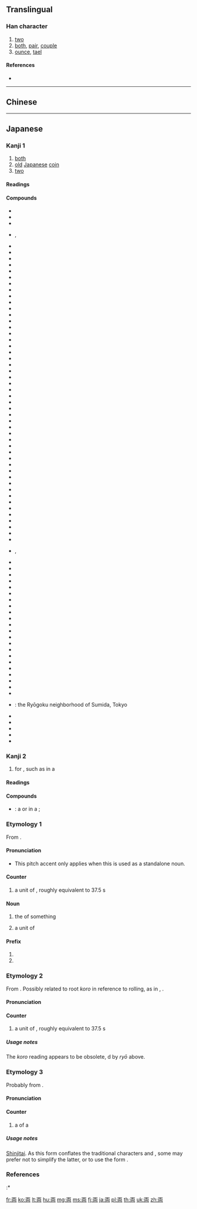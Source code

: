 {{character info/new}}
{{also|兩|两}}
==Translingual==
{{Han simplified forms|兩|両|两}}

===Han character===
{{Han char|rn=1|rad=一|as=05|sn=6|four=1022.7|canj=MUB|ids=⿱一⿻冂山,⿻⿱一山冂}}

# [[two]]
# [[both]], [[pair]], [[couple]]
# [[ounce]], [[tael]]

====References====
* {{Han ref|kx=0078.101|dkj=00046|dj=0157.070|hdz=10019.010|uh=4E21|ud=20001}}

----

==Chinese==
{{zh-see|兩|v}}

----

==Japanese==

===Kanji 1===
{{ja-kanji|grade=3|rs=一05|style=s|kyu=兩 輛}}

# [[both]]
# [[old]] [[Japanese]] [[coin]]
# [[two]]

====Readings====
{{ja-readings
|goon=[[りょう]] (ryō), {{qualifier|historical}} [[りやう]] (ryau)
|kanon=[[りょう]] (ryō), {{qualifier|historical}} [[りやう]] (ryau)
|toon={{non-joyo-reading}} [[りゃん]] (ryan)
|kun={{non-joyo-reading}} [[ころ]] (koro), {{non-joyo-reading}} [[ふた]] (futa)
}}

====Compounds====
{{der-top|Compounds}}
* {{ja-l|一両}}
* {{ja-l|十両}}
* {{ja-l|千両}}
* {{ja-l|両々}}, {{ja-l|両両}}
* {{ja-l|両院}}
* {{ja-l|両家}}
* {{ja-l|両蓋}}
* {{ja-l|両岸}}
* {{ja-l|両眼}}
* {{ja-l|両義}}
* {{ja-l|両脚}}
* {{ja-l|両極}}
* {{ja-l|両軍}}
* {{ja-l|両舷}}
* {{ja-l|両虎}}
* {{ja-l|両口}}
* {{ja-l|両国}}
* {{ja-l|両三}}
* {{ja-l|両氏}}
* {{ja-l|両耳}}
* {{ja-l|両社}}
* {{ja-l|両者}}
* {{ja-l|両手}}
* {{ja-l|両種}}
* {{ja-l|両親}}
* {{ja-l|両人}}
* {{ja-l|両刃}}
* {{ja-l|両性}}
* {{ja-l|両成敗}}
* {{ja-l|両棲}}
* {{ja-l|両生}}
* {{ja-l|両舌}}
* {{ja-l|両前}}
* {{ja-l|両全}}
* {{ja-l|両像}}
* {{ja-l|両側}}
* {{ja-l|両足}}
* {{ja-l|両袖}}
* {{ja-l|両損}}
* {{ja-l|両替}}
* {{ja-l|両端}}
* {{ja-l|両断}}
* {{ja-l|両天秤}}
* {{ja-l|両度}}
* {{ja-l|両党}}
* {{ja-l|両刀}}
* {{ja-l|両頭}}
* {{ja-l|両得}}
* {{ja-l|両凸}}
* {{ja-l|進退両難}}
* {{ja-l|両日}}
* {{ja-l|硬軟両派}}
* {{ja-l|両肌}}, {{ja-l|両膚}}
* {{ja-l|両膝}}
* {{ja-l|両肘}}
* {{ja-l|両部神道}}
* {{ja-l|両分}}
* {{ja-l|両陛下}}
* {{ja-l|両便}}
* {{ja-l|両方}}
* {{ja-l|両名}}
* {{ja-l|両面}}
* {{ja-l|両目}}
* {{ja-l|両雄}}
* {{ja-l|両様}}
* {{ja-l|両洋}}
* {{ja-l|両用}}
* {{ja-l|両翼}}
* {{ja-l|両立}}
* {{ja-l|両輪}}
* {{ja-l|両隣}}
* {{ja-l|両論}}
* {{ja-l|両脇}}
* {{ja-l|両腕}}
* {{ja-l|両方}}
* {{ja-r|両%国|りょう%ごく}}: the Ryōgoku neighborhood of Sumida, Tokyo
* {{l|ja|両開き}}
* {{l|ja|両建て}}
* {{l|ja|両差し}}
* {{l|ja|両思い}}
* {{l|ja|両切り}}
{{der-bottom}}

===Kanji 2===
{{ja-kanji|grade=3|rs=一05|style=s|kyu=輛}}

# {{l|en|counter}} for {{l|en|carriages}}, such as in a {{l|en|train}}

====Readings====
{{ja-readings
|goon={{non-joyo-reading}} [[ろう]] (rō), {{qualifier|historical}} [[らう]] (rau)
|kanon=[[りょう]] (ryō), {{qualifier|historical}} [[りやう]] (ryau)
}}

====Compounds====
{{der-top|Compounds}}
* {{ja-r|車%両|しゃ%りょう}}: a {{l|en|carriage}} or {{l|en|car}} in a {{l|en|train}}; {{l|en|rolling stock}}
{{der-bottom}}

===Etymology 1===
<div style="float:right;">
{{wikipedia|lang=ja|両|両 (as both weight and currency)}}
{{wikipedia|Ryō|Ryō (as a unit of currency)}}
{{wikipedia|Tael|Tael (''ryō'' or ''koro'' as a unit of weight)}}
</div>
{{ja-kanjitab|yomi=o|りょう}}
From {{der|ja|ltc|sort=りょう|兩|tr={{IPAchar|/lɨɐŋ<sup>H</sup>/}}||two, both}}.

====Pronunciation====
{{ja-pron|yomi=goon|りょう|acc=1|acc_ref=DJR}}
* This pitch accent only applies when this is used as a standalone noun.

====Counter====
{{ja-pos|counter|ころ|kyu=兩}}

# a {{l|en|traditional}} unit of {{l|en|weight}}, roughly equivalent to 37.5 {{l|en|gram}}s

====Noun====
{{ja-noun|りょう|kyu=兩|hhira=りやう}}

# the {{l|en|both}} of something
#: {{ja-usex|'''両'''の手で|'''りょう''' の て で|with '''both''' hands}}
# a {{l|en|traditional}} unit of {{l|en|currency}}

====Prefix====
{{ja-pos|prefix|りょう|kyu=兩|hhira=りやう}}

# {{l|en|both}}
# {{l|en|two}}

===Etymology 2===
{{ja-kanjitab|yomi=k|ころ}}
From {{inh|ja|ojp|sort=ころ}}.  Possibly related to root ''koro'' in reference to rolling, as in {{m|ja|転ぶ|tr=korobu||to tumble, to fall; to roll}}, {{m|ja|ころころ|tr=korokoro||rollingly}}.

====Pronunciation====
{{ja-pron|yomi=k|ころ}}

====Counter====
{{ja-pos|counter|ころ|kyu=兩}}

# {{lb|ja|sort=ころ|obsolete}} a {{l|en|traditional}} unit of {{l|en|weight}}, roughly equivalent to 37.5 {{l|en|gram}}s

=====Usage notes=====
The ''koro'' reading appears to be obsolete, {{l|en|supersede}}d by ''ryō'' above.

===Etymology 3===
{{ja-kanjitab|yomi=o|りょう}}
Probably from {{der|ja|ltc|sort=りょう|輛|tr={{IPAchar|/lɨɐŋ<sup>H</sup>/}}?|pos=counter for vehicles}}.

====Pronunciation====
{{ja-pron|yomi=kanon|りょう}}

====Counter====
{{ja-pos|counter|りょう|kyu=輛|hhira=りやう}}

# a {{l|en|car}} of a {{l|en|train}}
#: {{ja-usex|この電%車は六%'''両'''%編%成です。|この でん%しゃ は ろく%'''りょう'''% へん%せい です。|This train consists of six '''cars'''.}}

=====Usage notes=====
[[shinjitai|Shinjitai]]. As this form conflates the traditional characters {{m|ja|兩}} and {{m|ja|輛}}, some may prefer not to simplify the latter, or to use the {{w|extended shinjitai}} form {{m|ja|輌}}.

===References===
<references/>
:* {{R:Kokugo Dai Jiten}}

[[fr:両]]
[[ko:両]]
[[lt:両]]
[[hu:両]]
[[mg:両]]
[[ms:両]]
[[fj:両]]
[[ja:両]]
[[pl:両]]
[[th:両]]
[[uk:両]]
[[zh:両]]